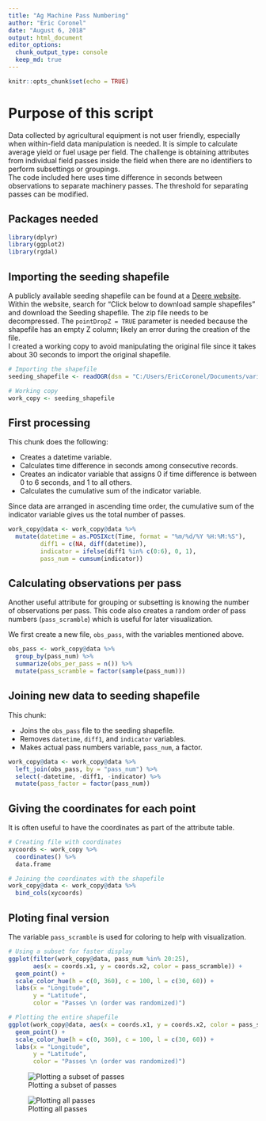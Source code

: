 ```yaml
---
title: "Ag Machine Pass Numbering"
author: "Eric Coronel"
date: "August 6, 2018"
output: html_document
editor_options: 
  chunk_output_type: console
  keep_md: true
---
```


```r
knitr::opts_chunk$set(echo = TRUE)
```

# Purpose of this script

Data collected by agricultural equipment is not user friendly, especially when within-field data manipulation is needed. It is simple to calculate average yield or fuel usage per field. The challenge is obtaining attributes from individual field passes inside the field when there are no identifiers to perform subsettings or groupings.  
The code included here uses time difference in seconds between observations to separate machinery passes. The threshold for separating passes can be modified.

## Packages needed
```r

library(dplyr)
library(ggplot2)
library(rgdal)

```

## Importing the seeding shapefile

A publicly available seeding shapefile can be found at a [Deere website](https://developer.deere.com/#!documentation&doc=.%2Fmyjohndeere%2FfieldOperations.htm&anchor=). Within the website, search for "Click below to download sample shapefiles" and download the Seeding shapefile. The zip file needs to be decompressed. The `pointDropZ = TRUE` parameter is needed because the shapefile has an empty Z column; likely an error during the creation of the file.  
I created a working copy to avoid manipulating the original file since it takes about 30 seconds to import the original shapefile.

```r

# Importing the shapefile
seeding_shapefile <- readOGR(dsn = "C:/Users/EricCoronel/Documents/various_DS_projects/Ag_Machine_Pass_Numbering/primitives/seeding_shapefile", layer = "Merriweather Farms-JT-01-Corn", pointDropZ = TRUE)

# Working copy
work_copy <- seeding_shapefile

```

## First processing

This chunk does the following:

* Creates a datetime variable.
* Calculates time difference in seconds among consecutive records.
* Creates an indicator variable that assigns 0 if time difference is between 0 to 6 seconds, and 1 to all others.
* Calculates the cumulative sum of the indicator variable.   

Since data are arranged in ascending time order, the cumulative sum of the indicator variable gives us 
the total number of passes.

```r

work_copy@data <- work_copy@data %>%
  mutate(datetime = as.POSIXct(Time, format = "%m/%d/%Y %H:%M:%S"),
         diff1 = c(NA, diff(datetime)),
         indicator = ifelse(diff1 %in% c(0:6), 0, 1),
         pass_num = cumsum(indicator))

```

## Calculating observations per pass

Another useful attribute for grouping or subsetting is knowing the number of observations per pass. This code also creates a random order of pass numbers (`pass_scramble`) which is useful for later visualization.

We first create a new file, `obs_pass`, with the variables mentioned above. 

```r

obs_pass <- work_copy@data %>%
  group_by(pass_num) %>%
  summarize(obs_per_pass = n()) %>%
  mutate(pass_scramble = factor(sample(pass_num)))

```

## Joining new data to seeding shapefile

This chunk:

* Joins the `obs_pass` file to the seeding shapefile.
* Removes `datetime`, `diff1`, and `indicator` variables.
* Makes actual pass numbers variable, `pass_num`, a factor.

```r

work_copy@data <- work_copy@data %>%
  left_join(obs_pass, by = "pass_num") %>%
  select(-datetime, -diff1, -indicator) %>%
  mutate(pass_factor = factor(pass_num))

```

## Giving the coordinates for each point

It is often useful to have the coordinates as part of the attribute table.

```r

# Creating file with coordinates
xycoords <- work_copy %>%
  coordinates() %>%
  data.frame

# Joining the coordinates with the shapefile
work_copy@data <- work_copy@data %>%
  bind_cols(xycoords)

```

## Ploting final version

The variable `pass_scramble` is used for coloring to help with visualization.

```r

# Using a subset for faster display
ggplot(filter(work_copy@data, pass_num %in% 20:25), 
       aes(x = coords.x1, y = coords.x2, color = pass_scramble)) +
  geom_point() +
  scale_color_hue(h = c(0, 360), c = 100, l = c(30, 60)) +
  labs(x = "Longitude",
       y = "Latitude",
       color = "Passes \n (order was randomized)")

# Plotting the entire shapefile
ggplot(work_copy@data, aes(x = coords.x1, y = coords.x2, color = pass_scramble)) +
  geom_point() +
  scale_color_hue(h = c(0, 360), c = 100, l = c(30, 60)) +
  labs(x = "Longitude",
       y = "Latitude",
       color = "Passes \n (order was randomized)")

```
![Plotting a subset of passes](https://github.com/ecorone2/Ag_Machine_Pass_Numbering/blob/master/subset_passes.png)

![Plotting all passes](https://github.com/ecorone2/Ag_Machine_Pass_Numbering/blob/master/all_passes.png)